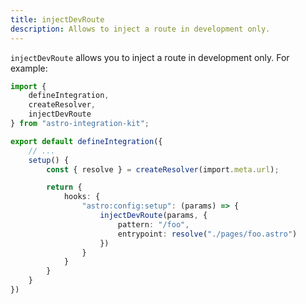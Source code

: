 ```yaml
---
title: injectDevRoute
description: Allows to inject a route in development only.
---
```


`injectDevRoute` allows you to inject a route in development only. For example:

```ts title="my-integration/index.ts" {4,14-17}
import {
	defineIntegration,
	createResolver,
	injectDevRoute
} from "astro-integration-kit";

export default defineIntegration({
	// ...
	setup() {
		const { resolve } = createResolver(import.meta.url);

		return {
			hooks: {
				"astro:config:setup": (params) => {
					injectDevRoute(params, {
						pattern: "/foo",
						entrypoint: resolve("./pages/foo.astro")
					})
				}
			}
		}
	}
})
```
